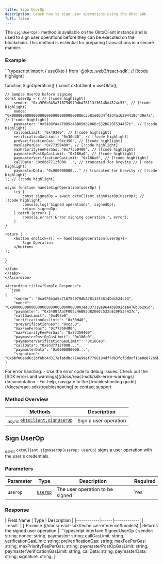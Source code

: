 ```yaml
---
title: Sign UserOp
description: Learn how to sign user operations using the Okto SDK.
full: false
---
```



<AIMarkdownComponent isIndex={false} />

The `signUserOp()` method is available on the OktoClient instance and is used to sign user operations before they can be executed on the blockchain. This method is essential for preparing transactions in a secure manner.

### Example

<Accordions defaultValue="Usage">
<Accordion title="Usage">
<Tabs items={['TypeScript']}>
<Tab value="TypeScript">
```typescript
import { useOkto } from '@okto_web3/react-sdk'; // [!code highlight]

function SignOperation() {
    const oktoClient = useOkto();

    // Sample UserOp before signing
    const userOp = { // [!code highlight]
        sender: "0xa9F6b3A5a718754979dbA78113f3614Dd4524c53", // [!code highlight]
        nonce: "0x000000000000000000000000000000006c3581e0bd4f42d4a16294410c439e7a", // [!code highlight]
        paymaster: "0x5408fAa7F005c46B85d82060c532b820F534437c", // [!code highlight]
        callGasLimit: "0x493e0", // [!code highlight]
        verificationGasLimit: "0x30d40", // [!code highlight]
        preVerificationGas: "0xc350", // [!code highlight]
        maxFeePerGas: "0x77359400", // [!code highlight]
        maxPriorityFeePerGas: "0x77359400", // [!code highlight]
        paymasterPostOpGasLimit: "0x186a0", // [!code highlight]
        paymasterVerificationGasLimit: "0x186a0", // [!code highlight]
        callData: "0x8dd7712f000...", // truncated for brevity // [!code highlight]
        paymasterData: "0x000000000..." // truncated for brevity // [!code highlight]
    }; // [!code highlight]

    async function handleSignOperation(userOp) {
        try {
            const signedOp = await oktoClient.signUserOp(userOp); // [!code highlight]
            console.log('Signed operation:', signedOp);
            return signedOp;
        } catch (error) {
            console.error('Error signing operation:', error);
        }
    }

    return (
        <button onClick={() => handleSignOperation(userOp)}>
            Sign Operation
        </button>
    );
}
```
</Tab>
</Tabs>
</Accordion>

<Accordion title="Sample Response">
```json
{
    "sender": "0xa9F6b3A5a718754979dbA78113f3614Dd4524c53",
    "nonce": "0x000000000000000000000000000000003ee337319e964ab9892cea476b36295d",
    "paymaster": "0x5408fAa7F005c46B85d82060c532b820F534437c",
    "callGasLimit": "0x493e0",
    "verificationGasLimit": "0x30d40",
    "preVerificationGas": "0xc350",
    "maxFeePerGas": "0x77359400",
    "maxPriorityFeePerGas": "0x77359400",
    "paymasterPostOpGasLimit": "0x186a0",
    "paymasterVerificationGasLimit": "0x186a0",
    "callData": "0x8dd7712f000...",
    "paymasterData": "0x0000000000...",
    "signature": "0x6bf06e6d6c2bf6bc4d317efabdbc714e99ef7796194df7da3fcf3d9cf16e0e872b5bb9e5658b061360a104c13c44f31407252f330e622ee946a3bcb3aebd15901c"
}
```
</Accordion>
</Accordions>

<Callout title="Note" type="info">
For error handling:
- Use the error code to debug issues. Check out the [SDK errors and warnings](/docs/react-sdk/sdk-error-warnings) documentation
- For help, navigate to the [troubleshooting guide](/docs/react-sdk/troubleshooting) to contact support
</Callout>

### Method Overview

| Methods | Description |
|---------|-------------|
| <sub><i>async</i></sub> [`oktoClient.signUserOp`](#sign-userop) | Sign a user operation |

<div className="method-box">

## Sign UserOp

<sub><i>async</i></sub> `oktoClient.signUserOp(userop: UserOp)` signs a user operation with the user's credentials.

### Parameters

| Parameter | Type | Description | Required |
|-----------|------|-------------|-----------|
| `userop` | [`UserOp`](/docs/react-sdk/technical-reference#models) | The user operation to be signed | Yes |

### Response

<Callout title="Success Response">
| Field Name | Type | Description |
|------------|------|-------------|
| `result` | [`Promise<SignedUserOp>`](/docs/react-sdk/technical-reference#models) | Returns the signed user operation |

<Accordions>
<Accordion title="Response Type">
```typescript
interface SignedUserOp {
    sender: string;
    nonce: string;
    paymaster: string;
    callGasLimit: string;
    verificationGasLimit: string;
    preVerificationGas: string;
    maxFeePerGas: string;
    maxPriorityFeePerGas: string;
    paymasterPostOpGasLimit: string;
    paymasterVerificationGasLimit: string;
    callData: string;
    paymasterData: string;
    signature: string;
}
```
</Accordion>
</Accordions>
</Callout>

</div>